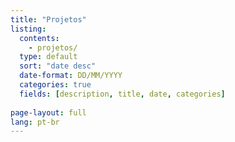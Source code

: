 ```yaml
---
title: "Projetos"
listing: 
  contents:
    - projetos/
  type: default
  sort: "date desc"
  date-format: DD/MM/YYYY
  categories: true
  fields: [description, title, date, categories]
  
page-layout: full
lang: pt-br
---
```


